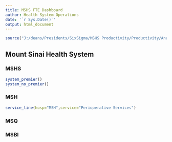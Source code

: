 ```yaml
---
title: MSHS FTE Dashboard
author: Health System Operations
date: '`r Sys.Date()`'
output: html_document
---
```


```r
source("J:/deans/Presidents/SixSigma/MSHS Productivity/Productivity/Analysis/FTE Projections Dashboard/Scripts/Dashboard_Functions.R")
```

## Mount Sinai Health System {.tabset}

### MSHS
```r
system_premier()
system_no_premier()
```

### MSH
```r
service_line(hosp="MSH",service="Perioperative Services")
```

### MSQ

### MSBI